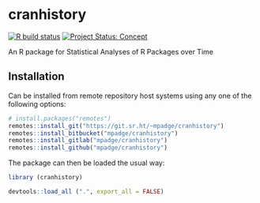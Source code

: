 # cranhistory

<!-- badges: start -->
[![R build status](https://github.com/mpadge/cranhistory/workflows/R-CMD-check/badge.svg)](https://github.com/mpadge/cranhistory/actions)
[![Project Status:
Concept](https://www.repostatus.org/badges/latest/concept.svg)](https://www.repostatus.org/#concept)
<!-- badges: end -->

An R package for Statistical Analyses of R Packages over Time

## Installation

Can be installed from remote repository host systems using any one of the
following options:
```r
# install.packages("remotes")
remotes::install_git("https://git.sr.ht/~mpadge/cranhistory")
remotes::install_bitbucket("mpadge/cranhistory")
remotes::install_gitlab("mpadge/cranhistory")
remotes::install_github("mpadge/cranhistory")
```

The package can then be loaded the usual way:
```r
library (cranhistory)
```
```r
devtools::load_all (".", export_all = FALSE)
```
